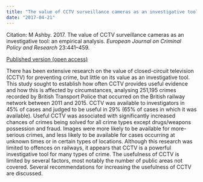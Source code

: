```yaml
---
title: "The value of CCTV surveillance cameras as an investigative tool: an empirical analysis"
date: "2017-04-21"
---
```


Citation: M Ashby. 2017. The value of CCTV surveillance cameras as an investigative tool: an empirical analysis. _European Journal on Criminal Policy and Research_ 23:441--459.

[Published version (open access)](http://doi.org/10.1007/s10610-017-9341-6){.btn .btn-primary}

There has been extensive research on the value of closed-circuit television (CCTV) for preventing crime, but little on its value as an investigative tool. This study sought to establish how often CCTV provides useful evidence and how this is affected by circumstances, analysing 251,195 crimes recorded by British Transport Police that occurred on the British railway network between 2011 and 2015. CCTV was available to investigators in 45% of cases and judged to be useful in 29% (65% of cases in which it was available). Useful CCTV was associated with significantly increased chances of crimes being solved for all crime types except drugs/weapons possession and fraud. Images were more likely to be available for more-serious crimes, and less likely to be available for cases occurring at unknown times or in certain types of locations. Although this research was limited to offences on railways, it appears that CCTV is a powerful investigative tool for many types of crime. The usefulness of CCTV is limited by several factors, most notably the number of public areas not covered. Several recommendations for increasing the usefulness of CCTV are discussed.


